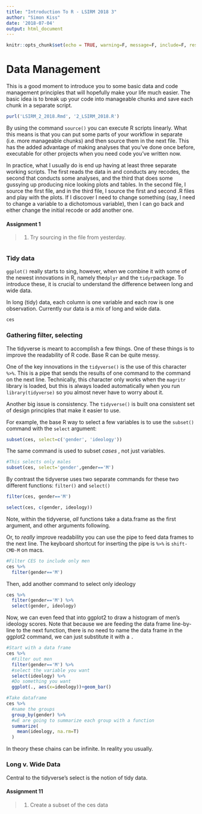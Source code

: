 ```yaml
---
title: "Introduction To R - LSIRM 2018 3"
author: "Simon Kiss"
date: '2018-07-04'
output: html_document
---
```


```r
knitr::opts_chunk$set(echo = TRUE, warning=F, message=F, include=F, results='hide')

```
# Data Management

This is a good moment to introduce you to some basic data and code management principles that will hopefully make your life much easier.  The basic idea is to break up your code into manageable chunks and save each chunk in a separate script. 

```r
purl('LSIRM_2_2018.Rmd', '2_LSIRM_2018.R')

```

By using the command `source()` you can execute R scripts linearly.  What this means is that you can put some parts of your workflow in separate (i.e. more manageable chunks) and then source them in the next file. This has the added advantage of making analyses that you've done once before, executable for other projects when you need code you've written now. 

In practice, what I usually do is end up having at least three separate working scripts. The first reads the data in and conducts any recodes, the second that conducts some analyses, and the third that does some gussying up producing nice looking plots and tables. In the second file, I source the first file, and in the third file, I source the first and second .R files and play with the plots. If I discover I need to change something (say, I need to change a variable to a dichotomous variable), then I can go back and either change the initial recode or add another one. 

#### Assignment 1
>1. Try sourcing in the file from yesterday.
```r

```


### Tidy data
`ggplot()` really starts to sing, however, when we combine it with some of the newest innovations in R, namely the`dplyr` and the `tidyr`package.  To introduce these, it is crucial to understand the difference between long and wide data.  

In long (tidy) data, each column is one variable and each row is one observation.   Currently our data is a mix of long and wide data.  

```r
ces
```

### Gathering filter, selecting
The tidyverse is meant to accomplish a few things. One of these things is to improve the readability of R code. Base R can be quite messy. 

One of the key innovations in the `tidyverse()` is the use of this character `%>%`. This is a pipe that sends the results of one command to the command on the next line. Technically, this character only works when the `magritr` library is loaded, but this is always loaded automatically when you run `library(tidyverse)` so you almost never have to worry about it.  

Another big issue is consistency. The `tidyverse()` is built ona consistent set of design principles that make it easier to use. 

For example, the base R way to select a few variables is to use the `subset()` command with the `select` argument: 

```r
subset(ces, select=c('gender', 'ideology'))
```
The same command is used to subset *cases* , not just variables.

```r
#This selects only males
subset(ces, select='gender',gender=='M')
```

By contrast the tidyverse uses two separate commands for these two different functions: `filter()` and `select()`


```r
filter(ces, gender=='M')
```

```r
select(ces, c(gender, ideology))
```

Note, within the tidyverse, *all* functions take a data.frame as the first argument, and other arguments following. 

Or, to *really* improve readability you can use the pipe to feed data frames to the next line.  The keyboard shortcut for inserting the pipe is `%>%` is `shift-CMD-M`  on macs. 


```r
#Filter CES to include only men
ces %>% 
  filter(gender=='M')
```
Then, add another command to select only ideology
```r
ces %>% 
  filter(gender=='M') %>% 
  select(gender, ideology) 
```

Now, we can even feed that into ggplot2 to draw a histogram of men's ideology scores. Note that because we are feeding the data frame line-by-line to the next function, there is no need to name the data frame in the ggplot2 command, we can just substitute it with a `.`

```r

#Start with a data frame
ces %>% 
  #Filter out men
  filter(gender=='M') %>% 
  #select the variable you want
  select(ideology) %>% 
  #Do something you want
  ggplot(., aes(x=ideology))+geom_bar()
```


```r
#Take dataframe
ces %>% 
  #name the groups
  group_by(gender) %>% 
  #wE are going to summarize each group with a function
  summarize(
    mean(ideology, na.rm=T)
  )
```

In theory these chains can be infinite. In reality you usually. 

### Long v. Wide Data
Central to the tidyverse's select is the notion of tidy data.  

#### Assignment 11
> 1. Create a subset of the ces data 
```r
```
